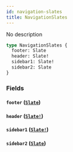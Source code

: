 ```yaml
---
id: navigation-slates
title: NavigationSlates
---
```


No description

```graphql
type NavigationSlates {
  footer: Slate
  header: Slate!
  sidebar1: Slate!
  sidebar2: Slate
}
```

### Fields

#### `footer` ([`Slate`](/graphql/objects/slate))

#### `header` ([`Slate!`](/graphql/objects/slate))

#### `sidebar1` ([`Slate!`](/graphql/objects/slate))

#### `sidebar2` ([`Slate`](/graphql/objects/slate))

